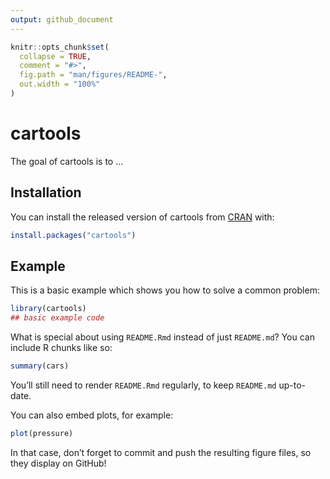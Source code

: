 ```yaml
---
output: github_document
---
```


<!-- README.md is generated from README.Rmd. Please edit that file -->

```r
knitr::opts_chunk$set(
  collapse = TRUE,
  comment = "#>",
  fig.path = "man/figures/README-",
  out.width = "100%"
)
```
# cartools

<!-- badges: start -->
<!-- badges: end -->

The goal of cartools is to ...

## Installation

You can install the released version of cartools from [CRAN](https://CRAN.R-project.org) with:

``` r
install.packages("cartools")
```

## Example

This is a basic example which shows you how to solve a common problem:

```r
library(cartools)
## basic example code
```

What is special about using `README.Rmd` instead of just `README.md`? You can include R chunks like so:

```r
summary(cars)
```

You'll still need to render `README.Rmd` regularly, to keep `README.md` up-to-date.

You can also embed plots, for example:

```r
plot(pressure)
```

In that case, don't forget to commit and push the resulting figure files, so they display on GitHub!

